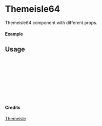 
<Meta of={Themeisle64} title="Themeisle/Themeisle64" />

# Themeisle64

Themeisle64 component with different props.

#### Example

<Canvas of={Themeisle64.Primary} />

## Usage

```ts
import { Themeisle64 } from "yadl-ui";

const Example = () => {
  return (
      <Themeisle64 />
  );
};

export default Example;
```

#### Credits
[Themeisle](https://themeisle.com/illustrations)
